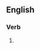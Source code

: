 ==English==

===Verb===
{{head|en|present participle}}

# {{present participle of|acknow|lang=en|nocat=1}}